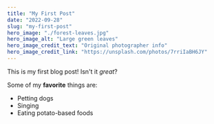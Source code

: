 ```yaml
---
title: "My First Post"
date: "2022-09-28"
slug: "my-first-post"
hero_image: "./forest-leaves.jpg"
hero_image_alt: "Large green leaves"
hero_image_credit_text: "Original photographer info"
hero_image_credit_link: "https://unsplash.com/photos/7rriIaBH6JY"
---
```


This is my first blog post! Isn't it _great_?

Some of my **favorite** things are:

- Petting dogs
- Singing
- Eating potato-based foods
